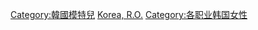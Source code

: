 [[Category:韓國模特兒|Category:韓國模特兒]]
[[Category:各國女性模特兒|Korea, R.O.]]
[[Category:各职业韩国女性|Category:各职业韩国女性]]
